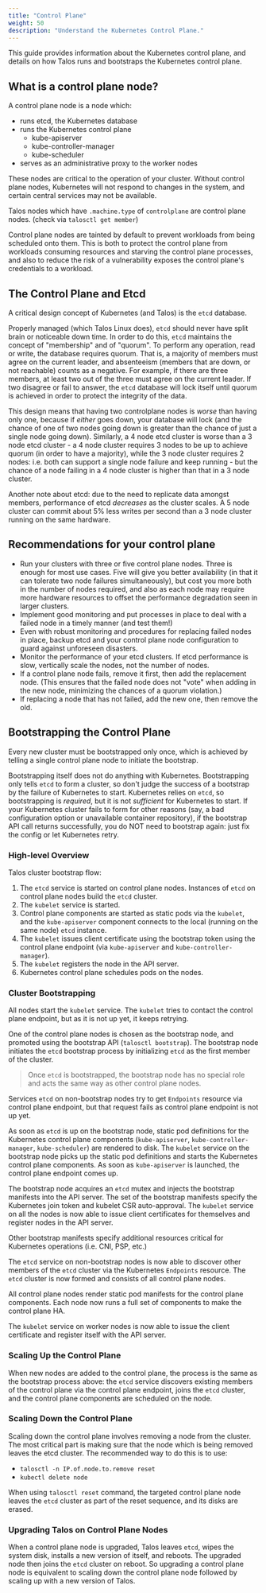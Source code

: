 ```yaml
---
title: "Control Plane"
weight: 50
description: "Understand the Kubernetes Control Plane."
---
```


This guide provides information about the Kubernetes control plane, and details on how Talos runs and bootstraps the Kubernetes control plane.

## What is a control plane node?

A control plane node is a node which:

- runs etcd, the Kubernetes database
- runs the Kubernetes control plane
  - kube-apiserver
  - kube-controller-manager
  - kube-scheduler
- serves as an administrative proxy to the worker nodes

These nodes are critical to the operation of your cluster.
Without control plane nodes, Kubernetes will not respond to changes in the
system, and certain central services may not be available.

Talos nodes which have `.machine.type` of `controlplane` are control plane nodes.
(check via `talosctl get member`)

Control plane nodes are tainted by default to prevent workloads from being scheduled onto them.
This is both to protect the control plane from workloads consuming resources and starving the control plane processes, and also to reduce the risk of a vulnerability exposes the control plane's credentials to a workload.

## The Control Plane and Etcd

A critical design concept of Kubernetes (and Talos) is the `etcd` database.

Properly managed (which Talos Linux does), `etcd` should never have split brain or noticeable down time.
In order to do this, `etcd` maintains the concept of "membership" and of
"quorum".
To perform any operation, read or write, the database requires
quorum.
That is, a majority of members must agree on the current leader, and absenteeism (members that are down, or not reachable)
counts as a negative.
For example, if there are three members, at least two out
of the three must agree on the current leader.
If two disagree or fail to answer, the `etcd` database will lock itself
until quorum is achieved in order to protect the integrity of
the data.

This design means that having two controlplane nodes  is _worse_ than having only one, because if _either_ goes down, your database will lock (and the chance of one of two nodes going down is greater than the chance of just a single node going down).
Similarly, a 4 node etcd cluster is worse than a 3 node etcd cluster - a 4 node cluster requires 3 nodes to be up to achieve quorum (in order to have a majority), while the 3 node cluster requires 2 nodes:
i.e. both can support a single node failure and keep running - but the chance of a node failing in a 4 node cluster is higher than that in a 3 node cluster.

Another note about etcd: due to the need to replicate data amongst members, performance of etcd _decreases_ as the cluster scales.
A 5 node cluster can commit about 5% less writes per second than a 3 node cluster running on the same hardware.

## Recommendations for your control plane

- Run your clusters with three or five control plane nodes.
  Three is enough for most use cases.
  Five will give you better availability (in that it can tolerate two node failures simultaneously), but cost you more both in the number of nodes required, and also as each node may require more hardware resources to offset the performance degradation seen in larger clusters.
- Implement good monitoring and put processes in place to deal with a failed node in a timely manner (and test them!)
- Even with robust monitoring and procedures for replacing failed nodes in place, backup etcd and your control plane node configuration to guard against unforeseen disasters.
- Monitor the performance of your etcd clusters.
  If etcd performance is slow, vertically scale the nodes, not the number of nodes.
- If a control plane node fails, remove it first, then add the replacement node.
  (This ensures that the failed node does not "vote" when adding in the new node, minimizing the chances of a quorum violation.)
- If replacing a node that has not failed, add the new one, then remove the old.

## Bootstrapping the Control Plane

Every new cluster must be bootstrapped only once, which is achieved by telling a single control plane node to initiate the bootstrap.

Bootstrapping itself does not do anything with Kubernetes.
Bootstrapping only tells `etcd` to form a cluster, so don't judge the success of
a bootstrap by the failure of Kubernetes to start.
Kubernetes relies on `etcd`, so bootstrapping is _required_, but it is not
_sufficient_ for Kubernetes to start.
If your Kubernetes cluster fails to form for other reasons (say, a bad
configuration option or unavailable container repository), if the bootstrap API
call returns successfully, you do NOT need to bootstrap again:
just fix the config or let Kubernetes retry.

### High-level Overview

Talos cluster bootstrap flow:

1. The `etcd` service is started on control plane nodes.
   Instances of `etcd` on control plane nodes build the `etcd` cluster.
2. The `kubelet` service is started.
3. Control plane components are started as static pods via the `kubelet`, and the `kube-apiserver` component connects to the local (running on the same node) `etcd` instance.
4. The `kubelet` issues client certificate using the bootstrap token using the control plane endpoint (via `kube-apiserver` and `kube-controller-manager`).
5. The `kubelet` registers the node in the API server.
6. Kubernetes control plane schedules pods on the nodes.

### Cluster Bootstrapping

All nodes start the `kubelet` service.
The `kubelet` tries to contact the control plane endpoint, but as it is not up yet, it keeps retrying.

One of the control plane nodes is chosen as the bootstrap node, and promoted using the bootstrap API (`talosctl bootstrap`).
The bootstrap node initiates the `etcd` bootstrap process by initializing `etcd` as the first member of the cluster.

> Once `etcd` is bootstrapped, the bootstrap node has no special role and acts the same way as other control plane nodes.

Services `etcd` on non-bootstrap nodes try to get `Endpoints` resource via control plane endpoint, but that request fails as control plane endpoint is not up yet.

As soon as `etcd` is up on the bootstrap node, static pod definitions for the Kubernetes control plane components (`kube-apiserver`, `kube-controller-manager`, `kube-scheduler`) are rendered to disk.
The `kubelet` service on the bootstrap node picks up the static pod definitions and starts the Kubernetes control plane components.
As soon as `kube-apiserver` is launched, the control plane endpoint comes up.

The bootstrap node acquires an `etcd` mutex and injects the bootstrap manifests into the API server.
The set of the bootstrap manifests specify the Kubernetes join token and kubelet CSR auto-approval.
The `kubelet` service on all the nodes is now able to issue client certificates for themselves and register nodes in the API server.

Other bootstrap manifests specify additional resources critical for Kubernetes operations (i.e. CNI, PSP, etc.)

The `etcd` service on non-bootstrap nodes is now able to discover other members of the `etcd` cluster via the Kubernetes `Endpoints` resource.
The `etcd` cluster is now formed and consists of all control plane nodes.

All control plane nodes render static pod manifests for the control plane components.
Each node now runs a full set of components to make the control plane HA.

The `kubelet` service on worker nodes is now able to issue the client certificate and register itself with the API server.

### Scaling Up the Control Plane

When new nodes are added to the control plane, the process is the same as the bootstrap process above: the `etcd` service discovers existing members of the control plane via the
control plane endpoint, joins the `etcd` cluster, and the control plane components are scheduled on the node.

### Scaling Down the Control Plane

Scaling down the control plane involves removing a node from the cluster.
The most critical part is making sure that the node which is being removed leaves the etcd cluster.
The recommended way to do this is to use:

- `talosctl -n IP.of.node.to.remove reset`
- `kubectl delete node`

When using `talosctl reset` command, the targeted control plane node leaves the `etcd` cluster as part of the reset sequence, and its disks are erased.

### Upgrading Talos on Control Plane Nodes

When a control plane node is upgraded, Talos leaves `etcd`, wipes the system disk, installs a new version of itself, and reboots.
The upgraded node then joins the `etcd` cluster on reboot.
So upgrading a control plane node is equivalent to scaling down the control plane node followed by scaling up with a new version of Talos.
